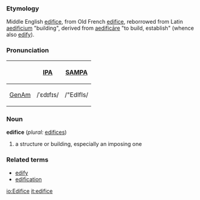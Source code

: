 ===Etymology===
Middle English [[edifice]], from Old French [[edifice]], reborrowed from Latin [[aedificium]] "building", derived from [[aedificare|aedificāre]] "to build, establish" (whence also [[edify]]).

===Pronunciation===
{| border=1 cellpadding=5
! !! [[w:IPA|IPA]] !! [[w:SAMPA|SAMPA]]
|-
! [[GenAm]] 
| /ˈɛdɪfɪs/ || /"EdIfIs/
|}

===Noun===
'''edifice''' (''plural:'' [[edifices]])
# a structure or building, especially an imposing one

===Related terms===
*[[edify]]
*[[edification]]

[[io:Edifice]]
[[it:edifice]]